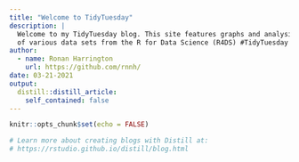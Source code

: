 ```yaml
---
title: "Welcome to TidyTuesday"
description: |
  Welcome to my TidyTuesday blog. This site features graphs and analysis
  of various data sets from the R for Data Science (R4DS) #TidyTuesday project.
author:
  - name: Ronan Harrington 
    url: https://github.com/rnnh/
date: 03-21-2021
output:
  distill::distill_article:
    self_contained: false
---
```


```r
knitr::opts_chunk$set(echo = FALSE)

# Learn more about creating blogs with Distill at:
# https://rstudio.github.io/distill/blog.html

```



